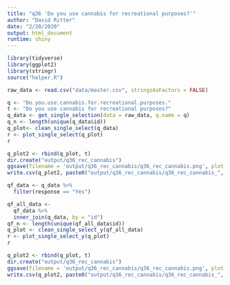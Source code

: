 ```yaml
---
title: "q36 'Do you use cannabis for recreational purposes?'"
author: "David Ritter"
date: "2/20/2020"
output: html_document
runtime: shiny
---
```


```r
library(tidyverse)
library(ggplot2)
library(stringr)
source("helper.R")
```

```r
raw_data <- read.csv("data/master.csv", stringsAsFactors = FALSE)
```

```r
q <- "Do.you.use.cannabis.for.recreational.purposes."
t <- "Do you use cannabis for recreational purposes?"
q_data <- get_single_selection(data = raw_data, q.name = q)
q_n <- length(unique(q_data$id))
q_plot<- clean_single_select(q_data)
r <- plot_single_select(q_plot)
r
```

```r
q_plot2 <- rbind(q_plot, t)
dir.create("output/q36_rec_cannabis")
ggsave(filename = 'output/q36_rec_cannabis/q36_rec_cannabis.png', plot = r, device = 'png')
write.csv(q_plot2, paste0("output/q36_rec_cannabis/q36_rec_cannabis_", q_n,".csv"), row.names=F)
```

```r
qf_data <- q_data %>%
  filter(response == "Yes")
```

```r
qf_all_data <- 
  qf_data %>%
  inner_join(q_data, by = "id")
qf_n <- length(unique(qf_all_data$id))
q_plot <- clean_single_select_y(qf_all_data)
r <- plot_single_select_y(q_plot)
r
```

```r
q_plot2 <- rbind(q_plot, t)
dir.create("output/q36_rec_cannabis")
ggsave(filename = 'output/q36_rec_cannabis/q36_rec_cannabis.png', plot = r, device = 'png')
write.csv(q_plot2, paste0("output/q36_rec_cannabis/q36_rec_cannabis_", qf_n,".csv"), row.names=F)
```
